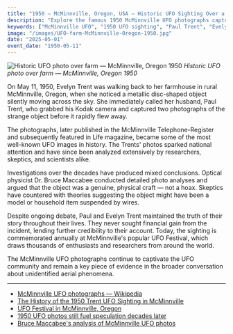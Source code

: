 ```yaml
---
title: "1950 — McMinnville, Oregon, USA — Historic UFO Sighting Over a Farm"
description: "Explore the famous 1950 McMinnville UFO photographs captured by Paul and Evelyn Trent — one of the most iconic and enduring UFO cases in history."
keywords: ["McMinnville UFO", "1950 UFO sighting", "Paul Trent", "Evelyn Trent", "Oregon UFO", "historic UFO case", "UFO photographs", "Trent photos", "UFO history", "McMinnville incident"]
image: "/images/UFO-farm-McMinnville-Oregon-1950.jpg"
date: "2025-05-01"
event_date: "1950-05-11"
---
```


![Historic UFO photo over farm — McMinnville, Oregon 1950](/images/UFO-farm-McMinnville-Oregon-1950.jpg)
*Historic UFO photo over farm — McMinnville, Oregon 1950*

On May 11, 1950, Evelyn Trent was walking back to her farmhouse in rural McMinnville, Oregon, when she noticed a metallic disc-shaped object silently moving across the sky. She immediately called her husband, Paul Trent, who grabbed his Kodak camera and captured two photographs of the strange object before it rapidly flew away.

The photographs, later published in the McMinnville Telephone-Register and subsequently featured in Life magazine, became some of the most well-known UFO images in history. The Trents' photos sparked national attention and have since been analyzed extensively by researchers, skeptics, and scientists alike.

Investigations over the decades have produced mixed conclusions. Optical physicist Dr. Bruce Maccabee conducted detailed photo analyses and argued that the object was a genuine, physical craft — not a hoax. Skeptics have countered with theories suggesting the object might have been a model or household item suspended by wires.

Despite ongoing debate, Paul and Evelyn Trent maintained the truth of their story throughout their lives. They never sought financial gain from the incident, lending further credibility to their account. Today, the sighting is commemorated annually at McMinnville's popular UFO Festival, which draws thousands of enthusiasts and researchers from around the world.

The McMinnville UFO photographs continue to captivate the UFO community and remain a key piece of evidence in the broader conversation about unidentified aerial phenomena.

---

- [McMinnville UFO photographs — Wikipedia](https://en.wikipedia.org/wiki/McMinnville_UFO_photographs)
- [The History of the 1950 Trent UFO Sighting in McMinnville](https://blog.mcmenamins.com/the-history-of-the-1950-trent-ufo-sighting-in-mcminnville-oregon/)
- [UFO Festival in McMinnville, Oregon](https://ufofest.com/history/)
- [1950 UFO photos still fuel speculation decades later](https://pdxtoday.6amcity.com/culture/1950-ufo-photos-mcminnville-farming-couple)
- [Bruce Maccabee's analysis of McMinnville UFO photos](https://brumac.mysite.com/trent1.html)

